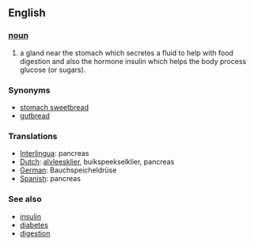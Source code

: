 ==English==
=== [[noun]] ===
#a gland near the stomach which secretes a fluid to help with food digestion and also the hormone insulin which helps the body process glucose (or sugars).

===Synonyms===
*[[stomach sweetbread ]]
*[[gutbread]]

=== Translations ===
*[[Interlingua]]: pancreas
*[[Dutch]]: [[alvleesklier]], buikspeekselklier, pancreas
*[[German]]: Bauchspeicheldrüse
*[[Spanish]]: pancreas

=== See also ===
*[[insulin]]
*[[diabetes]]
*[[digestion]]